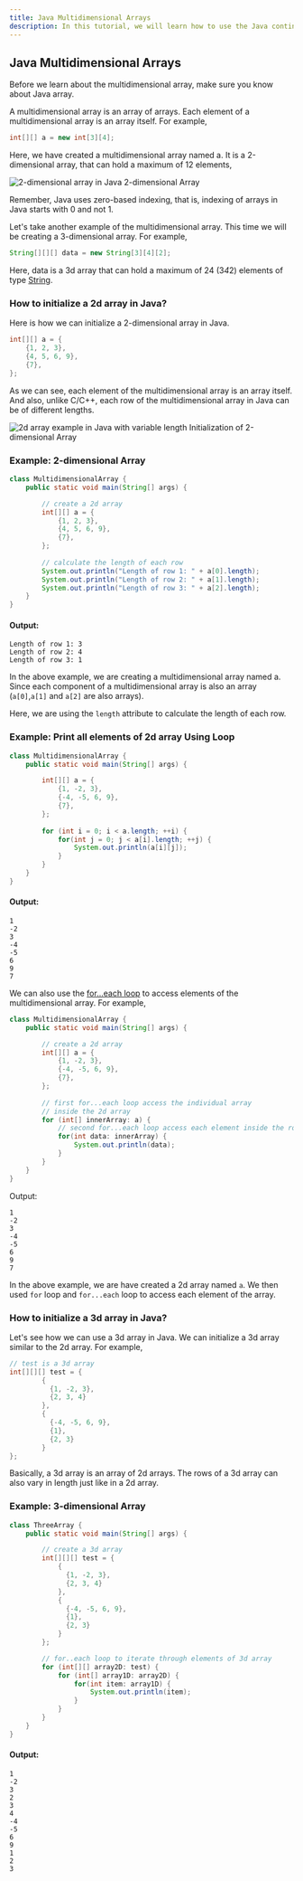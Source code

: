 ```yaml
---
title: Java Multidimensional Arrays
description: In this tutorial, we will learn how to use the Java continue statement to skip the current iteration of a loop.
---
```


## Java Multidimensional Arrays
Before we learn about the multidimensional array, make sure you know about Java array.

A multidimensional array is an array of arrays. Each element of a multidimensional array is an array itself. For example,

```java
int[][] a = new int[3][4];
```
Here, we have created a multidimensional array named a. It is a 2-dimensional array, that can hold a maximum of 12 elements,

![2-dimensional array in Java](https://via.placeholder.com/600x400?text=2-dimensional+array+in+Java)
2-dimensional Array

Remember, Java uses zero-based indexing, that is, indexing of arrays in Java starts with 0 and not 1.

Let's take another example of the multidimensional array. This time we will be creating a 3-dimensional array. For example,

```java
String[][][] data = new String[3][4][2];
```
Here, data is a 3d array that can hold a maximum of 24 (3*4*2) elements of type [String](/docs/string).

### How to initialize a 2d array in Java?
Here is how we can initialize a 2-dimensional array in Java.

```java
int[][] a = {
    {1, 2, 3}, 
    {4, 5, 6, 9}, 
    {7}, 
};
```
As we can see, each element of the multidimensional array is an array itself. And also, unlike C/C++, each row of the multidimensional array in Java can be of different lengths.


![2d array example in Java with variable length](https://via.placeholder.com/600x400?text=2d+array+example+in+Java+with+variable+length)
Initialization of 2-dimensional Array

### Example: 2-dimensional Array
```java
class MultidimensionalArray {
    public static void main(String[] args) {

        // create a 2d array
        int[][] a = {
            {1, 2, 3}, 
            {4, 5, 6, 9}, 
            {7}, 
        };
      
        // calculate the length of each row
        System.out.println("Length of row 1: " + a[0].length);
        System.out.println("Length of row 2: " + a[1].length);
        System.out.println("Length of row 3: " + a[2].length);
    }
}
```
#### Output:

```plaintext
Length of row 1: 3
Length of row 2: 4
Length of row 3: 1
```
In the above example, we are creating a multidimensional array named a. Since each component of a multidimensional array is also an array (`a[0]`,`a[1]` and `a[2]` are also arrays).

Here, we are using the `length` attribute to calculate the length of each row.

### Example: Print all elements of 2d array Using Loop

```java
class MultidimensionalArray {
    public static void main(String[] args) {

        int[][] a = {
            {1, -2, 3}, 
            {-4, -5, 6, 9}, 
            {7}, 
        };
      
        for (int i = 0; i < a.length; ++i) {
            for(int j = 0; j < a[i].length; ++j) {
                System.out.println(a[i][j]);
            }
        }
    }
}
```
#### Output:

```plaintext
1
-2
3
-4
-5
6
9
7
```
We can also use the [for...each loop](/docs/enhanced-for-loop) to access elements of the multidimensional array. For example,

```java
class MultidimensionalArray {
    public static void main(String[] args) {

        // create a 2d array
        int[][] a = {
            {1, -2, 3}, 
            {-4, -5, 6, 9}, 
            {7}, 
        };
      
        // first for...each loop access the individual array
        // inside the 2d array
        for (int[] innerArray: a) {
            // second for...each loop access each element inside the row
            for(int data: innerArray) {
                System.out.println(data);
            }
        }
    }
}
```
Output:

```plaintext
1
-2
3
-4
-5
6
9
7
```
In the above example, we are have created a 2d array named `a`. We then used `for` loop and `for...each` loop to access each element of the array.

### How to initialize a 3d array in Java?
Let's see how we can use a 3d array in Java. We can initialize a 3d array similar to the 2d array. For example,

```java
// test is a 3d array
int[][][] test = {
        {
          {1, -2, 3}, 
          {2, 3, 4}
        }, 
        { 
          {-4, -5, 6, 9}, 
          {1}, 
          {2, 3}
        } 
};
```
Basically, a 3d array is an array of 2d arrays. The rows of a 3d array can also vary in length just like in a 2d array.

### Example: 3-dimensional Array
```java
class ThreeArray {
    public static void main(String[] args) {

        // create a 3d array
        int[][][] test = {
            {
              {1, -2, 3}, 
              {2, 3, 4}
            }, 
            { 
              {-4, -5, 6, 9}, 
              {1}, 
              {2, 3}
            } 
        };

        // for..each loop to iterate through elements of 3d array
        for (int[][] array2D: test) {
            for (int[] array1D: array2D) {
                for(int item: array1D) {
                    System.out.println(item);
                }
            }
        }
    }
}
```
#### Output:

```plaintext
1
-2
3
2
3
4
-4
-5
6
9
1
2
3
```